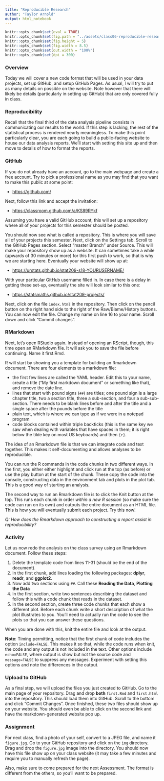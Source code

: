 ```yaml
---
title: "Reproducible Research"
author: "Taylor Arnold"
output: html_notebook
---
```


```r
knitr::opts_chunk$set(eval = TRUE)
knitr::opts_chunk$set(fig.path = "../assets/class06-reproducible-research/")
knitr::opts_chunk$set(fig.height = 5)
knitr::opts_chunk$set(fig.width = 8.5)
knitr::opts_chunk$set(out.width = "100%")
knitr::opts_chunk$set(dpi = 300)
```

### Overview

Today we will cover a new code format that will be used in your data projects,
set up GitHub, and setup GitHub Pages. As usual, I will
try to put as many details on possible on the website. Note however that there
will likely be details (particularly in setting up GitHub) that are only
covered fully in class.

### Reproducibility

Recall that the final third of the data analysis pipeline consists in
communicating our results to the world. If this step is lacking, the rest of
the statistical process is rendered nearly meaningless. To make this point
particularly clear, you are each going to build a public-facing website to
house our data analysis reports. We'll start with setting this site up and
then move to details of how to format the reports.

### GitHub

If you do not already have an account, go to the main webpage and create a
free account. Try to pick a professional name as you may find that you want
to make this public at some point:

- [https://github.com/](https://github.com/)

Next, follow this link and accept the invitation:

- [https://classroom.github.com/a/KS89RYkf](https://classroom.github.com/a/KS89RYkf)

Assuming you have a valid GitHub account, this will set up a repository where
all of your projects for this semester should be posted.

You should now see what is called a repository. This is where you will save
all of your projects this semester. Next, click on the Settings tab. Scroll to
the GitHub Pages section. Select "master Branch" under Source. This will make
your repository show up as a website. It can sometimes take a while (upwards
of 30 minutes or more) for this first push to work, so that is why we are
starting here. Eventually your website will show up at:

- [https://urstats.github.io/stat209-s18-YOURUSERNAME/](https://urstats.github.io/stat209-s18-YOURUSERNAME)

With your particular GitHub username filled in. In case there is a delay in
getting these set-up, eventually the site will look similar to this one:

- [https://statsmaths.github.io/stat209-projects/](https://statsmaths.github.io/stat209-projects/)

Next, click on the file `index.html` in the repository. Then click on the
pencil button on the right hand side to the right of the Raw/Blame/History
buttons. You can now edit the file. Change my name on line 16 to your name.
Scroll down and click "Commit changes".

### RMarkdown

Next, let's open RStudio again. Instead of opening an RScript, though, this
time open an RMarkdown file. It will ask you to save the file before
continuing. Name it first.Rmd.

R will start by showing you a template for building an Rmarkdown document.
There are four elements to a markdown file:

- the first few lines are called the YAML header. Edit this to your name,
create a title ("My first markdown document" or something like that), and remove
the date line.
- lines that start with pound signs (`##`) are titles; one pound sign is a
large chapter title, two a section title, three a sub-section, and four a
sub-sub-section. There needs to be blank lines before and after the title and
a single space after the pounds before the title
- plain text, which is where we can type as if we were in a notepad program
- code blocks contained within triple backticks (this is the same key we saw
when dealing with variables that have spaces in them; it is right below the
tilde key on most US keyboards) and then `{r}`.

The idea of an Rmarkdown file is that we can integrate code and text together.
This makes it self-documenting and allows analyses to be reproducible.

You can run the R commands in the code chunks in two different ways. In the
first, you either either highlight and click run at the top (as before) or
use the play  button at the start of the chunk. These copy the code into the
console, constructing data in the environment tab and plots in the plot tab.
This is a good way of starting an analysis.

The second way to run an Rmarkdown file is to click the Knit button at the
top. This runs each chunk in order *within a new R session* (so make sure
the code can run on its own) and outputs the entire document as an HTML file.
This is how you will eventually submit each project. Try this now!

*Q: How does the Rmarkdown approach to constructing a report assist in
reproducibility?*

### Activity

Let us now redo the analysis on the class survey using an Rmarkdown
document. Follow these steps:

1. Delete the template code from lines 11-31 (should be the end of the
document).
2. In the first chunk, add lines loading the following packages: **dplyr**,
**readr**, and **ggplot2**.
3. Now add two sections using `##`. Call these **Reading the Data**,
**Plotting the Data**
4. In the first section, write two sentences describing the dataset and follow
this with a code chunk that reads in the dataset.
5. In the second section, create three code chunks that each show a different
plot. Before each chunk write a short description of what the plot illustrates
to you. You'll need to actually run the code to see the plots so that you can
answer these questions.

When you are done with this, knit the entire file and look at the output.

**Note:** Timing permitting, notice that the first chunk of code includes the
option `include=FALSE`. This makes it so that, while the code runs when knit,
the code and any output is not included in the text. Other options include
`echo=FALSE`, where output is show but not the source code and `message=FALSE`
to suppress any messages. Experiment with setting this options and note the
differences in the output.

### Upload to GitHub

As a final step, we will upload the files you just created to GitHub. Go to
the main page of your repository. Drag and drop **both** `first.Rmd` and
`first.html` into the repository. This should load them into GitHub. Scroll to
the bottom and click "Commit Changes". Once finished, these two files should
show up on your website. You should even be able to click on the second link
and have the markdown-generated website pop up.

### Assignment

For next class, find a photo of your self, convert to a JPEG file, and name it
`figure.jpg`. Go to your GitHub repository and click on the `img` directory.
Drag and drop the `figure.jpg` image into the directory. You should now have
this file show up on your class website (it may take a few minutes and require
you to manually refresh the page).

Also, make sure to come prepared for the next Assessment. The format is
different from the others, so you'll want to be prepared.




